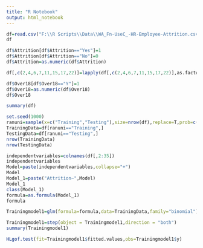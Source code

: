 ---
title: "R Notebook"
output: html_notebook
---
```{r}
df=read.csv("F:\\R Scripts\\Data\\WA_Fn-UseC_-HR-Employee-Attrition.csv")
df
```
```{r}
df$Attrition[df$Attrition=="Yes"]=1
df$Attrition[df$Attrition=="No"]=0
df$Attrition=as.numeric(df$Attrition)
```
```{r}
df[,c(2,4,6,7,11,15,17,22)]=lapply(df[,c(2,4,6,7,11,15,17,22)],as.factor)
```
```{r}
df$Over18[df$Over18=="Y"]=1
df$Over18=as.numeric(df$Over18)
df$Over18
```
```{r}
summary(df)
```


```{r}
set.seed(1000)
ranuni=sample(x=c("Training","Testing"),size=nrow(df),replace=T,prob=c(0.7,0.3))
TrainingData=df[ranuni=="Training",]
TestingData=df[ranuni=="Testing",]
nrow(TrainingData)
nrow(TestingData)
```
```{r}
independentvariables=colnames(df[,2:35])
independentvariables
Model=paste(independentvariables,collapse="+")
Model
Model_1=paste("Attrition~",Model)
Model_1
class(Model_1)
formula=as.formula(Model_1)
formula
```
```{r}
Trainingmodel1=glm(formula=formula,data=TrainingData,family="binomial")
```
```{r}
Trainingmodel1=step(object = Trainingmodel1,direction = "both")
summary(Trainingmodel1)
```
```{r}
HLgof.test(fit=Trainingmodel1$fitted.values,obs=Trainingmodel1$y)
```
```{r}

```



